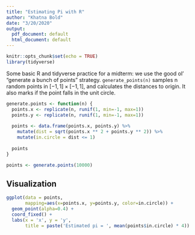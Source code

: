 ```yaml
---
title: "Estimating Pi with R"
author: "Khatna Bold"
date: "3/20/2020"
output:
  pdf_document: default
  html_document: default
---
```


```r
knitr::opts_chunk$set(echo = TRUE)
library(tidyverse)
```

Some basic R and tidyverse practice for a midterm: we use the good ol' "generate a bunch of points" strategy. `generate_points(n)` samples n random points in $[-1,1]\times[-1,1]$, and calculates the distances to origin. It also marks if the point falls in the unit circle.

```r
generate.points <- function(n) {
  points.x <- replicate(n, runif(1, min=-1, max=1))
  points.y <- replicate(n, runif(1, min=-1, max=1))
  
  points <- data.frame(points.x, points.y) %>% 
    mutate(dist = sqrt(points.x ** 2 + points.y ** 2)) %>%
    mutate(in.circle = dist <= 1)
  
  points
}

points <- generate.points(10000)
```

## Visualization

```r
ggplot(data = points,
       mapping=aes(x=points.x, y=points.y, color=in.circle)) +
  geom_point(alpha=0.4) +
  coord_fixed() +
  labs(x = 'x', y = 'y',
       title = paste('Estimated pi = ', mean(points$in.circle) * 4))
```
